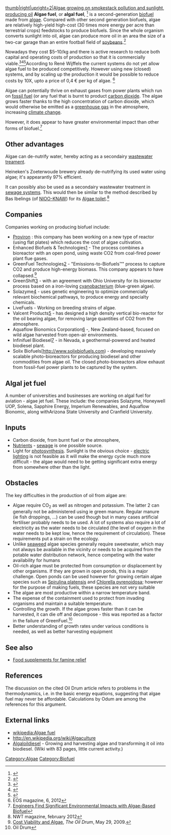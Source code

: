 [[Image:Algae biofuel tubes.jpg|thumb|right|upright=2|Algae growing on smokestack pollution and sunlight, producing oil]]
'''Algae fuel''', or '''algal fuel''', <ref>{{cite web
| url= http://www.oilgae.com/
| title= Oilgae.com – Oil from Algae!
| accessdate= 2008-06-10 }}</ref> is a second-generation [[biofuel]] made from [[algae]]. Compared with other second generation biofuels, algae are relatively high-yield high-cost (30 times more energy per acre than terrestrial crops) feedstocks to produce biofuels. Since the whole organism converts sunlight into oil, algae can produce more oil in an area the size of a two-car garage than an entire football field of [[soybean]]s.<ref>{{cite web
| url= http://www.solixbiofuels.com/html/why_algae.html
| title= Why Algae?
|date= |year= |month= |format= |work= | publisher= Solix Biofuels
| accessdate= 2008-06-11 }}</ref>

Nowadays they cost $5&ndash;10/kg and there is active research to reduce both capital and operating costs of production so that it is commercially viable.<ref name="Hartman">{{cite web
| url= http://www.washingtonpost.com/wp-dyn/content/article/2008/01/03/AR2008010303907.html
| title= "A Promising Oil Alternative: Algae Energy"
| last= Hartman | first= Eviana
| date= 2008-01-06 | publisher= ''The Washington Post''
| accessdate= 2008-06-10 }}</ref><ref>{{cite web
| url= http://wwwlib.murdoch.edu.au/adt/pubfiles/adt-MU20050901.140745/02Whole.pdf
| title= {PhD thesis on algae production for bioenergy}
<!-- Actual title, author, date not included. -->
|author= |last= |first= |authorlink= |coauthors=
|date= |year= |month= |format= [[PDF]] |work= |publisher= Murdoch University, Western Australia
| accessdate= 2008-06-10 }}</ref><ref>{{cite web
|All you wanted to know about Algae and Algal oil:
| url= http://algaloildiesel.wetpaint.com
| title= "Algal Oil Diesel, LLP"
| Dates: 2008
| publisher: "Jim Miller"}}</ref>According to René Wijffels the current systems do not yet allow algae fuel to be produced competitively. However using new (closed) systems, and by scaling up the production it would be possible to reduce costs by 10X, upto a price of 0,4 € per kg of algae. <ref>EOS magazine, 6, 2012</ref>

Algae can potentially thrive on exhaust gases from power plants which run on [[fossil fuel]] (or any fuel that is burnt to product [[carbon dioxide]]. The algae grows faster thanks to the high concentration of carbon dioxide, which would otherwise be emitted as a [[greenhouse gas]] in the atmosphere, increasing [[climate change]].
 
However, it does appear to have greater environmental impact than other forms of biofuel.<ref>[http://www.innovations-report.de/html/berichte/umwelt_naturschutz/engineers_find_significant_environmental_impacts_147076.html Engineers Find Significant Environmental Impacts with Algae-Based Biofuel]</ref>

==Other advantages==
Algae can de-nutrify water, hereby acting as a secondairy [[wastewater treament]]. 

Heineken's Zoeterwoude brewery already de-nutrifying its used water using algae; it's appearantly 97% efficient. 

It can possibly also be used as a secondairy wastewater treatment in [[sewage system]]s. This would then be similar to the method described by Bas Ibelings (of [[NIOO-KNAW]]) for its [[Algae toilet]].<ref>NWT magazine, february 2012</ref>

==Companies==
Companies working on producing biofuel include:
* [[Proviron]] : this company has been working on a new type of reactor (using flat plates) which reduces the cost of algae cultivation.  
* Enhanced Biofuels & Technologies[http://www.ebtplc.com] - The process combines a bioreactor with an open pond, using waste CO2 from coal-fired power plant flue gases. 
* GreenFuel Technologies[http://www.greenfuelonline.com] - "Emissions-to-Biofuels™" process to capture CO2 and produce high-energy biomass. This company appears to have collapsed.<ref name="Oil Drum">[http://www.theoildrum.com/node/5440 Cost Viability and Algae], ''The Oil Drum'', May 29, 2009.</ref>
* GreenShift[http://www.greenshift.com/news.php?id=97] - with an agreement with Ohio University for its bioreactor process based on a iron-loving [[cyanobacterium]] (blue-green algae).
* Solazyme[http://www.solazyme.com] - uses genetic engineering to optimize commercially relevant biochemical pathways, to produce energy and specialty chemicals.
* LiveFuels - Working on breeding strains of algae.
* Valcent Products[http://www.valcent.net/news_detail.sstg?id=36] - has designed a high density vertical bio-reactor for the oil bearing algae, for removing large quantities of CO2 from the atmosphere.
* Aquaflow Bionomics Corporation[http://aquaflowgroupcom.axiion.com] -, New Zealand-based, focused on wild algae harvested from open-air environments.
* Infinifuel Biodiesel[http://www.infinifuel.com] - in Nevada, a geothermal-powered and heated biodiesel plant.
* Solix Biofuels[http://www.solixbiofuels.com) - developing massively scalable photo-bioreactors for producing biodiesel and other commodities from algae oil. The closed photo-bioreactors allow  exhaust from fossil-fuel power plants to be captured by the system.

== Algal jet fuel ==
A number of universities and businesses are working on algal fuel for aviation - algae jet fuel. These include: 
the companies Solazyme, Honeywell UOP, Solena, Sapphire Energy, Imperium Renewables, and Aquaflow Bionomic, along withArizona State University and Cranfield University.

== Inputs ==
* Carbon dioxide, from burnt fuel or the atmosphere, 
* [[Nutrients]] - [[sewage]] is one possible source.
* Light for [[photosynthesis]]. Sunlight is the obvious choice - [[electric lighting]] is not feasible as it will make the energy cycle much more difficult - the algae would need to be getting significant extra energy from somewhere other than the light. 

== Obstacles ==
The key difficulties in the production of oil from algae are:
* Algae require CO<sub>2</sub> as well as nitrogen and potassium. The latter 2 can generally not be administered using ie green manure. Regular manure (ie fish droppings, ...) can be used though but in many cases artificial fertiliser probably needs to be used. A lot of systems also require a lot of electricity as the water needs to be circulated (the level of oxygen in the water needs to be kept low, hence the requirement of circulation). These requirements put a strain on the ecology.
* Unlike [[seaweed]] algae species generally require sweetwater, which may not always be available in the vicinity or needs to be acquired from the potable water distribution network, hence competing with the water availability for humans 
* Oil-rich algae must be protected from consumption or displacement by other organisms. If they are grown in open ponds, this is a major challenge. Open ponds can be used however for growing certain algae species such as [[Spirulina platensis]] and [[Chlorella pyrenoidosa]]; however for the purpose of making fuels, these species are not very suitable
* The algae are most productive within a narrow temperature band.
* The expense of the containment used to protect from invading organisms and maintain a suitable temperature. 
* Controlling the growth. If the algae grows faster than it can be harvested, it can die off and decompose - this was reported as a factor in the failure of GreenFuel.<ref>Oil Drum</ref>
* Better understanding of growth rates under various conditions is needed, as well as better harvesting equipment

==See also==
* [[Food supplements for famine relief]]

==References==
{{reflist}}
The discussion on the cited Oil Drum article refers to problems in the thermodynamics, i.e. in the basic energy equations, suggesting that algae fuel may never be affordable. Calculations by Odum are among the references for this argument.{{fact}}

== External links ==
* [[wikipedia:Algae fuel]]
* http://en.wikipedia.org/wiki/Algaculture
* [http://algaloildiesel.wetpaint.com Algaloildiesel] - Growing and harvesting algae and transforming it oil into biodiesel. (Wiki with 83 pages, little current activity.)


[[Category:Algae]]
[[Category:Biofuel]]